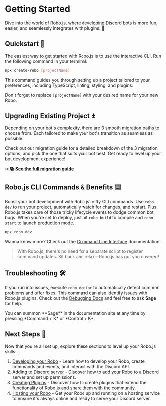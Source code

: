 
# Getting Started

Dive into the world of Robo.js, where developing Discord bots is more fun, easier, and seamlessly integrates with plugins. 🎉

## Quickstart 🚀

The easiest way to get started with Robo.js is to use the interactive CLI. Run the following command in your terminal:

```sh /create-robo/ filename="Terminal"
npx create-robo [projectName]
```

This command guides you through setting up a project tailored to your preferences, including TypeScript, linting, styling, and plugins.

<Callout type="info">Don't forget to replace `[projectName]` with your desired name for your new Robo.</Callout>

## Upgrading Existing Project ⏫

Depending on your bot's complexity, there are 3 smooth migration paths to choose from. Each tailored to make your bot's transition as seamless as possible.

Check out our migration guide for a detailed breakdown of the 3 migration options, and pick the one that suits your bot best. Get ready to level up your bot development experience!

**➞ [📚 See the full migration guide](/docs/migrating)**

## Robo.js CLI Commands & Benefits ⌨️

Boost your bot development with Robo.js' nifty CLI commands. Use `robo dev` to run your project, automatically watch for changes, and restart. Plus, Robo.js takes care of those tricky lifecycle events to dodge common bot bugs. When you're set to deploy, just hit `robo build` to compile and `robo start` to launch production mode.

```sh /dev/ {1} filename="Terminal"
npx robo dev
```

Wanna know more? Check out the [Command Line Interface](/docs/advanced/command-line) documentation.

> With Robo.js, there's no need for a separate script to register command updates. Sit back and relax—Robo.js has got you covered!

## Troubleshooting 🛠️

If you run into issues, execute `robo doctor` to automatically detect common problems and offer fixes. This command can also identify issues with Robo.js plugins. Check out the [Debugging Docs](/docs/advanced/debugging) and feel free to ask **Sage** for help.

<Callout type="info">
	You can summon **Sage** in the documentation site at any time by pressing *Command + K* or *Control + K*.
</Callout>

## Next Steps 🧭

Now that you're all set up, explore these sections to level up your Robo.js skills:

1. [Developing your Robo](/docs/basics/overview) - Learn how to develop your Robo, create commands and events, and interact with the Discord API.
2. [Adding to Discord server](/docs/adding-to-server) - Discover how to add your Robo to a Discord server and set up permissions.
3. [Creating Plugins](/docs/advanced/plugins) - Discover how to create plugins that extend the functionality of Robo.js and share them with the community.
4. [Hosting your Robo](/docs/hosting) - Get your Robo up and running on a hosting service to ensure it's always online and ready to serve your Discord server.
